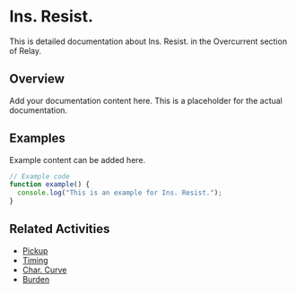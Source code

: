 # Ins. Resist.

This is detailed documentation about Ins. Resist. in the Overcurrent section of Relay.

## Overview

Add your documentation content here. This is a placeholder for the actual documentation.

## Examples

Example content can be added here.

```typescript
// Example code
function example() {
  console.log("This is an example for Ins. Resist.");
}
```

## Related Activities

- [Pickup](/docs/relay/overcurrent/pickup)
- [Timing](/docs/relay/overcurrent/timing)
- [Char. Curve](/docs/relay/overcurrent/char-curve)
- [Burden](/docs/relay/overcurrent/burden)
